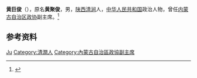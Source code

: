 '''黄巨俊'''（{{bd|1913年||1986年|}}），原名'''黄聚俊'''，男，[[陕西|陕西]][[清涧|清涧]]人，[[中华人民共和国|中华人民共和国]]政治人物，曾任[[内蒙古自治区政协|内蒙古自治区政协]]副主席。<ref>{{Cite book|title=中华人民共和国职官志|author=何虎生, 李耀东, 向常福主编|publisher=中国社会出版社|year=2003|isbn=9787800883934|location=北京|pages=}}</ref>

== 参考资料 ==
{{reflist}}

{{中国人物小作品}}

{{Authority control}}
{{DEFAULTSORT:Huang黄}}
[[Category:黄姓|Ju]]
[[Category:清澗人|Category:清澗人]]
[[Category:內蒙古自治區政協副主席|Category:內蒙古自治區政協副主席]]